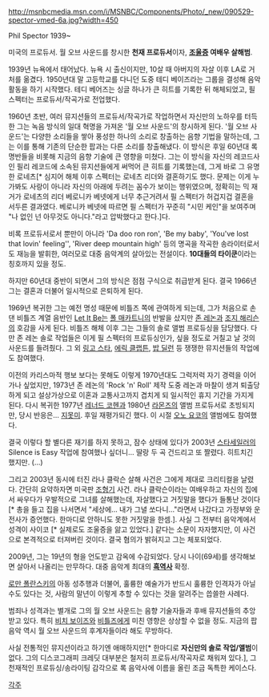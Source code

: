 http://msnbcmedia.msn.com/i/MSNBC/Components/Photo/_new/090529-spector-vmed-6a.jpg?width=450

Phil Spector
1939~

미국의 프로듀서. 월 오브 사운드를 창시한 '''천재 프로듀서'''이자, '''[[조울증]] 여배우 살해범'''.

1939년 뉴욕에서 태어났다. 뉴욕 시 출신이지만, 10살 때 아버지의 자살 이후 LA로 거처를 옮겼다. 1950년대 말 고등학교를 다니던 도중 테디 베이즈라는 그룹을 결성해 음악 활동을 하기 시작했다. 테디 베어즈는 싱글 하나가 큰 히트를 기록한 뒤 해체되었고, 필 스펙터는 프로듀서/작곡가로 전업했다.

1960년 초반, 여러 뮤지션들의 프로듀서/작곡가로 작업하면서 자신만의 노하우를 터득한 그는 녹음 방식의 일대 혁명을 가져온 '월 오브 사운드'의 창시하게 된다. '월 오브 사운드'는 다양한 소리들을 쌓아 풍성한 하나의 소리로 창출하는 음향 기법을 말하는데, 그는 이를 통해 기존의 단순한 팝과는 다른 소리를 창출해냈다. 이 방식은 후일 60년대 록 명반들을 비롯해 지금의 음향 기술에 큰 영향을 미쳤다. 그는 이 방식을 자신의 레코드사인 필리 레코드에 소속된 뮤지션들에게 써먹어 큰 히트를 기록했는데, 그게 바로 그 유명한 로네츠[* 심지어 해체 이후 스펙터는 로네츠 리더와 결혼하기도 했다. 문제는 이게 누가봐도 사랑이 아니라 자신의 아래에 두려는 꼼수가 보이는 행위였으며, 정확히는 믹 재거가 로네츠의 리더 베로니카 베넷에게 너무 추근거려서 필 스펙터가 허겁지겁 결혼을 서두른 결과였다. 베로니카 베넷에 따르면 필 스펙터가 꾸준히 "시민 케인"을 보여주며 "나 없인 넌 아무것도 아니다."라고 압박했다고 한다.]다.

비록 프로듀서로서 뿐만이 아니라 'Da doo ron ron', 'Be my baby', 'You've lost that lovin' feeling'', 'River deep mountain high' 등의 명곡을 작곡한 송라이터로서도 재능을 발휘한, 여러모로 대중 음악계의 살아있는 전설이다. '''10대들의 타이쿤'''이라는 칭호까지 있을 정도.

하지만 60년대 중반이 되면서 그의 방식은 점점 구식으로 취급받게 된다. 결국 1966년 그는 결혼과 더불어 일시적으로 은퇴하게 된다. 

1969년 복귀한 그는 예전 명성 때문에 비틀즈 쪽에 관여하게 되는데, 그가 처음으로 손 댄 비틀즈 계열 음반인 [[Let It Be]]는 [[폴 매카트니]]의 반발을 샀지만 [[존 레논]]과 [[조지 해리슨]]의 호감을 사게 된다. 비틀즈 해체 이후 그는 그들의 솔로 앨범 프로듀싱을 담당했다. 다만 존 레논 솔로 작업들은 이게 필 스펙터의 프로듀싱인가, 싶을 정도로 거칠고 날 것의 사운드를 들려줬다. 그 외 [[링고 스타]], [[에릭 클랩튼]], [[밥 딜런]] 등 쟁쟁한 뮤지션들의 작업에도 참여했다. 

이전의 카리스마적 행보 보다는 못해도 이렇게 1970년대도 그럭저럭 자기 경력을 이어가나 싶었지만, 1973년 존 레논의 'Rock 'n' Roll' 제작 도중 레논과 마찰이 생겨 퇴출당하게 되고 설상가상으로 이혼과 교통사고까지 겹치게 되 일시적인 휴지 기간을 가지게 된다. 다시 복귀한 1977년 [[레너드 코헨]]과 1980년 [[라몬즈]]의 앨범 프로듀서로 초빙되지만, 당시 반응은... [[지못미]]. 후일 재평가되긴 했다. 이 시절 [[오노 요코]]의 앨범에도 참여했다. 

결국 이렇다 할 별다른 재기를 하지 못하고, 잠수 상태에 있다가 2003년 [[스타세일러]]의 Silence is Easy 작업에 참여했나 싶더니... 딸랑 두 곡 건드리고 또 짤렸다. 히트치긴 했지만. (...)

그리고 2003년 동시에 터진 라나 클락슨 살해 사건은 그에게 제대로 크리티컬을 날렸다. 간단히 요약하자면 미국판 [[조형기]] 사건. 라나 클락슨이라는 여배우하고 자신의 집에서 싸우다가 우발적으로 그녀를 살해했는데, 자살했다고 거짓말을 했다가 들통난 것이다[* 총을 들고 집을 나서면서 "세상에... 내가 그녈 쏘다니..."라면서 나갔다고 가정부와 운전사가 증언했다. 한마디로 안하니도 못한 거짓말을 한셈.]. 사실 그 전부터 음악계에서 성격이 사이코 [* 실제로도 조울증을 앓고 있었다.] 같다는 소문이 자자했지만, 이 사건으로 본격적으로 터져버린 것이다. 결국 혐의가 밝혀지고 그는 체포되었다.

2009년, 그는 19년의 형을 언도받고 감옥에 수감되었다. 당시 나이(69세)를 생각해보면 살아서 나올리는 만무하다. 대중 음악계 최대의 '''[[흑역사]]''' 확정.

[[로만 폴란스키]]의 아동 성추행과 더불어, 훌륭한 예술가가 반드시 훌륭한 인격자가 아닐수도 있다는 것, 사람의 말년이 이렇게 추할 수 있다는 것을 알려주는 씁쓸한 사례다.

범죄나 성격과는 별개로 그의 월 오브 사운드는 음향 기술자들과 후배 뮤지션들의 추앙받고 있다. 특히 [[비치 보이즈]]와 [[비틀즈]]에게 미친 영향은 상상할 수 없을 정도. 지금의 팝 음악 역시 월 오브 사운드의 후계자들이라 해도 무방하다. 

사실 전통적인 뮤지션이라고 하기엔 애매하지만[* 한마디로 '''자신만의 솔로 작업/앨범'''이 없다. 그의 디스코그래피 크레딧 대부분은 철저히 프로듀서/작곡자로 채워져 있다.], 그 천재적인 프로듀싱/송라이팅 감각으로 록 음악사에 이름을 올린 조금 독특한 케이스다.

[[각주]]
